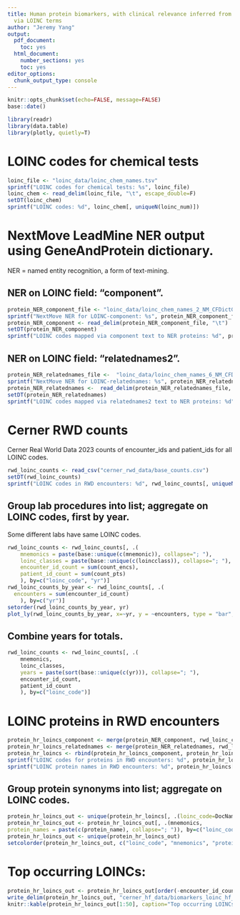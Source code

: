 ```yaml
---
title: Human protein biomarkers, with clinical relevance inferred from Cerner RealWorldData
  via LOINC terms
author: "Jeremy Yang"
output:
  pdf_document:
    toc: yes
  html_document:
    number_sections: yes
    toc: yes
editor_options:
  chunk_output_type: console
---
```


```r
knitr::opts_chunk$set(echo=FALSE, message=FALSE)
base::date()
```

```r
library(readr)
library(data.table)
library(plotly, quietly=T)
```

# LOINC codes for chemical tests

```r
loinc_file <- "loinc_data/loinc_chem_names.tsv"
sprintf("LOINC codes for chemical tests: %s", loinc_file)
loinc_chem <- read_delim(loinc_file, "\t", escape_double=F)
setDT(loinc_chem)
sprintf("LOINC codes: %d", loinc_chem[, uniqueN(loinc_num)])
```

# NextMove LeadMine NER output using GeneAndProtein dictionary.

NER = named entity recognition, a form of text-mining.

## NER on LOINC field: "component".

```r
protein_NER_component_file <- "loinc_data/loinc_chem_names_2_NM_CFDictGeneAndProtein_leadmine.tsv"
sprintf("NextMove NER for LOINC-component: %s", protein_NER_component_file)
protein_NER_component <- read_delim(protein_NER_component_file, "\t")
setDT(protein_NER_component)
sprintf("LOINC codes mapped via component text to NER proteins: %d", protein_NER_component[, uniqueN(DocName)])
```

## NER on LOINC field: "relatednames2".

```r
protein_NER_relatednames_file <-  "loinc_data/loinc_chem_names_6_NM_CFDictGeneAndProtein_leadmine.tsv"
sprintf("NextMove NER for LOINC-relatednames: %s", protein_NER_relatednames_file)
protein_NER_relatednames <-  read_delim(protein_NER_relatednames_file, "\t")
setDT(protein_NER_relatednames)
sprintf("LOINC codes mapped via relatednames2 text to NER proteins: %d", protein_NER_relatednames[, uniqueN(DocName)])
```

# Cerner RWD counts

Cerner Real World Data 2023 counts of encounter\_ids and patient\_ids for all LOINC codes.

```r
rwd_loinc_counts <- read_csv("cerner_rwd_data/base_counts.csv")
setDT(rwd_loinc_counts)
sprintf("LOINC codes in RWD encounters: %d", rwd_loinc_counts[, uniqueN(loinc_code)])
```

## Group lab procedures into list; aggregate on LOINC codes, first by year.

Some different labs have same LOINC codes.

```r
rwd_loinc_counts <- rwd_loinc_counts[, .(
	mnemonics = paste(base::unique(c(mnemonic)), collapse="; "),
	loinc_classes = paste(base::unique(c(loincclass)), collapse="; "),
	encounter_id_count = sum(count_encs),
	patient_id_count = sum(count_pts)
	), by=c("loinc_code", "yr")]
rwd_loinc_counts_by_year <- rwd_loinc_counts[, .(
  encounters = sum(encounter_id_count)
	), by=c("yr")]
setorder(rwd_loinc_counts_by_year, yr)
plot_ly(rwd_loinc_counts_by_year, x=~yr, y = ~encounters, type = "bar", name = "Labs")
```

## Combine years for totals.

```r
rwd_loinc_counts <- rwd_loinc_counts[, .(
	mnemonics,
	loinc_classes,
	years = paste(sort(base::unique(c(yr))), collapse="; "),
	encounter_id_count,
	patient_id_count
	), by=c("loinc_code")]
```

# LOINC proteins in RWD encounters

```r
protein_hr_loincs_component <- merge(protein_NER_component, rwd_loinc_counts, by.x="DocName", by.y="loinc_code", all=F)
protein_hr_loincs_relatednames <- merge(protein_NER_relatednames, rwd_loinc_counts, by.x="DocName", by.y="loinc_code", all=F)
protein_hr_loincs <- rbind(protein_hr_loincs_component, protein_hr_loincs_relatednames)
sprintf("LOINC codes for proteins in RWD encounters: %d", protein_hr_loincs[, uniqueN(DocName)])
sprintf("LOINC protein names in RWD encounters: %d", protein_hr_loincs[, uniqueN(EntityText)])
```

## Group protein synonyms into list; aggregate on LOINC codes.

```r
protein_hr_loincs_out <- unique(protein_hr_loincs[, .(loinc_code=DocName, mnemonics, protein_name=EntityText, encounter_id_count, patient_id_count)])
protein_hr_loincs_out <- protein_hr_loincs_out[, .(mnemonics,
protein_names = paste(c(protein_name), collapse="; ")), by=c("loinc_code", "encounter_id_count", "patient_id_count")]
protein_hr_loincs_out <- unique(protein_hr_loincs_out)
setcolorder(protein_hr_loincs_out, c("loinc_code", "mnemonics", "protein_names", "encounter_id_count", "patient_id_count"))
```

# Top occurring LOINCs:

```r
protein_hr_loincs_out <- protein_hr_loincs_out[order(-encounter_id_count)]
write_delim(protein_hr_loincs_out, "cerner_hf_data/biomarkers_loinc_hf_out.tsv", delim="\t")
knitr::kable(protein_hr_loincs_out[1:50], caption="Top occurring LOINCs")
```

